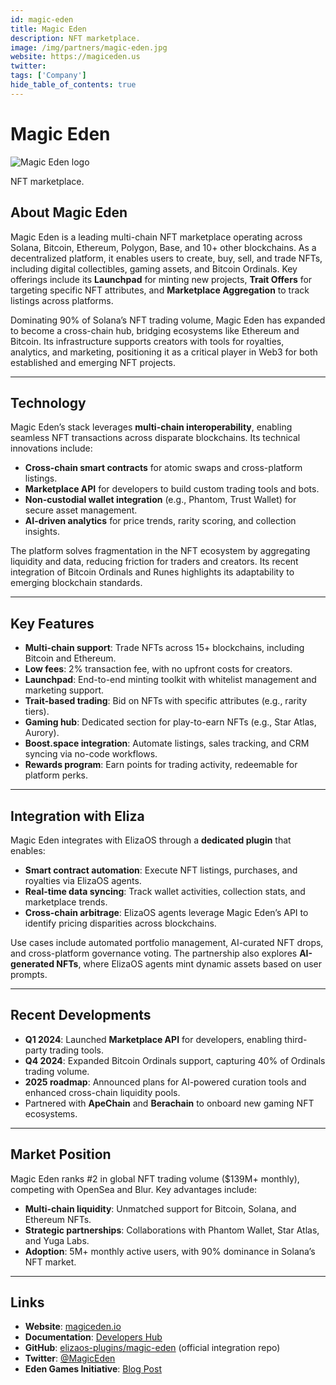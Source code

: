 ```yaml
---
id: magic-eden
title: Magic Eden
description: NFT marketplace.
image: /img/partners/magic-eden.jpg
website: https://magiceden.us
twitter:
tags: ['Company']
hide_table_of_contents: true
---
```


# Magic Eden

<div className="partner-logo">
  <img src="/img/partners/magic-eden.jpg" alt="Magic Eden logo" />
</div>

NFT marketplace.

## About Magic Eden

Magic Eden is a leading multi-chain NFT marketplace operating across Solana, Bitcoin, Ethereum, Polygon, Base, and 10+ other blockchains. As a decentralized platform, it enables users to create, buy, sell, and trade NFTs, including digital collectibles, gaming assets, and Bitcoin Ordinals. Key offerings include its **Launchpad** for minting new projects, **Trait Offers** for targeting specific NFT attributes, and **Marketplace Aggregation** to track listings across platforms.

Dominating 90% of Solana’s NFT trading volume, Magic Eden has expanded to become a cross-chain hub, bridging ecosystems like Ethereum and Bitcoin. Its infrastructure supports creators with tools for royalties, analytics, and marketing, positioning it as a critical player in Web3 for both established and emerging NFT projects.

---

## Technology

Magic Eden’s stack leverages **multi-chain interoperability**, enabling seamless NFT transactions across disparate blockchains. Its technical innovations include:

- **Cross-chain smart contracts** for atomic swaps and cross-platform listings.
- **Marketplace API** for developers to build custom trading tools and bots.
- **Non-custodial wallet integration** (e.g., Phantom, Trust Wallet) for secure asset management.
- **AI-driven analytics** for price trends, rarity scoring, and collection insights.

The platform solves fragmentation in the NFT ecosystem by aggregating liquidity and data, reducing friction for traders and creators. Its recent integration of Bitcoin Ordinals and Runes highlights its adaptability to emerging blockchain standards.

---

## Key Features

- **Multi-chain support**: Trade NFTs across 15+ blockchains, including Bitcoin and Ethereum.
- **Low fees**: 2% transaction fee, with no upfront costs for creators.
- **Launchpad**: End-to-end minting toolkit with whitelist management and marketing support.
- **Trait-based trading**: Bid on NFTs with specific attributes (e.g., rarity tiers).
- **Gaming hub**: Dedicated section for play-to-earn NFTs (e.g., Star Atlas, Aurory).
- **Boost.space integration**: Automate listings, sales tracking, and CRM syncing via no-code workflows.
- **Rewards program**: Earn points for trading activity, redeemable for platform perks.

---

## Integration with Eliza

Magic Eden integrates with ElizaOS through a **dedicated plugin** that enables:

- **Smart contract automation**: Execute NFT listings, purchases, and royalties via ElizaOS agents.
- **Real-time data syncing**: Track wallet activities, collection stats, and marketplace trends.
- **Cross-chain arbitrage**: ElizaOS agents leverage Magic Eden’s API to identify pricing disparities across blockchains.

Use cases include automated portfolio management, AI-curated NFT drops, and cross-platform governance voting. The partnership also explores **AI-generated NFTs**, where ElizaOS agents mint dynamic assets based on user prompts.

---

## Recent Developments

- **Q1 2024**: Launched **Marketplace API** for developers, enabling third-party trading tools.
- **Q4 2024**: Expanded Bitcoin Ordinals support, capturing 40% of Ordinals trading volume.
- **2025 roadmap**: Announced plans for AI-powered curation tools and enhanced cross-chain liquidity pools.
- Partnered with **ApeChain** and **Berachain** to onboard new gaming NFT ecosystems.

---

## Market Position

Magic Eden ranks #2 in global NFT trading volume ($139M+ monthly), competing with OpenSea and Blur. Key advantages include:

- **Multi-chain liquidity**: Unmatched support for Bitcoin, Solana, and Ethereum NFTs.
- **Strategic partnerships**: Collaborations with Phantom Wallet, Star Atlas, and Yuga Labs.
- **Adoption**: 5M+ monthly active users, with 90% dominance in Solana’s NFT market.

---

## Links

- **Website**: [magiceden.io](https://magiceden.io)
- **Documentation**: [Developers Hub](https://developers.magiceden.io)
- **GitHub**: [elizaos-plugins/magic-eden](https://github.com/elizaos-plugins/magic-eden) (official integration repo)
- **Twitter**: [@MagicEden](https://twitter.com/MagicEden)
- **Eden Games Initiative**: [Blog Post](https://blog.magiceden.io/eden-games)
